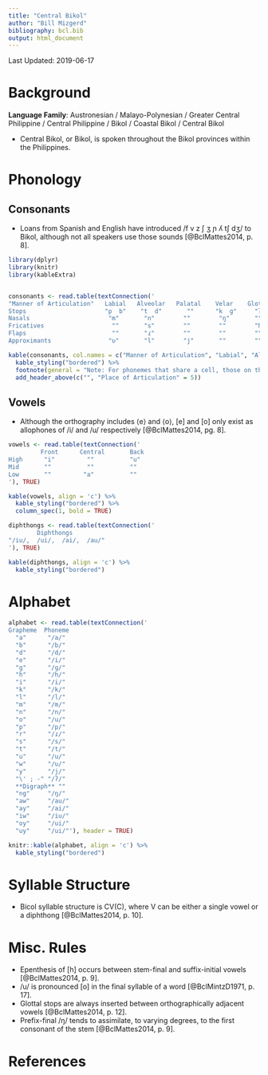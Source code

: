 ```yaml
---
title: "Central Bikol"
author: "Bill Mizgerd"
bibliography: bcl.bib
output: html_document
---
```


Last Updated: 2019-06-17

# Background

**Language Family**: Austronesian / Malayo-Polynesian / Greater Central Philippine / Central Philippine / Bikol / Coastal Bikol / Central Bikol

* Central Bikol, or Bikol, is spoken throughout the Bikol provinces within the Philippines.

# Phonology

## Consonants

* Loans from Spanish and English have introduced /f v z ʃ ʒ ɲ ʎ tʃ dʒ/ to Bikol, although not all speakers use those sounds [@BclMattes2014, p. 8].

```r

library(dplyr)
library(knitr)
library(kableExtra)


consonants <- read.table(textConnection('
"Manner of Articulation"   Labial   Alveolar   Palatal    Velar    Glottal
Stops                      "p  b"    "t  d"       ""      "k  g"     "ʔ"
Nasals                      "m"       "n"        ""        "ŋ"       ""
Fricatives                   ""       "s"        ""        ""        "h"
Flaps                        ""       "ɾ"        ""        ""        ""
Approximants                "ʋ"       "l"        "j"       ""        "" '), header = TRUE)

kable(consonants, col.names = c("Manner of Articulation", "Labial", "Alveolar", "Palatal", "Velar", "Glottal"), align = 'c') %>%
  kable_styling("bordered") %>%
  footnote(general = "Note: For phonemes that share a cell, those on the left are voiceless and those on the right are voiced.", general_title = "") %>%
  add_header_above(c("", "Place of Articulation" = 5))

```

## Vowels

* Although the orthography includes ⟨e⟩ and ⟨o⟩, [e] and [o] only exist as allophones of /i/ and /u/ respectively [@BclMattes2014, pg. 8].

```r

vowels <- read.table(textConnection('
         Front      Central       Back
High      "i"         ""          "u"
Mid       ""          ""          ""
Low       ""         "a"          ""
'), TRUE)

kable(vowels, align = 'c') %>%
  kable_styling("bordered") %>%
  column_spec(1, bold = TRUE)

diphthongs <- read.table(textConnection('
        Diphthongs   
"/iu/,  /ui/,  /ai/,  /au/"
'), TRUE)

kable(diphthongs, align = 'c') %>%
  kable_styling("bordered")
```

# Alphabet

```r

alphabet <- read.table(textConnection('
Grapheme  Phoneme    
  "a"      "/a/"       
  "b"      "/b/"       
  "d"      "/d/"       
  "e"      "/i/"       
  "g"      "/ɡ/"       
  "h"      "/h/"       
  "i"      "/i/"        
  "k"      "/k/"       
  "l"      "/l/"        
  "m"      "/m/"        
  "n"      "/n/"       
  "o"      "/u/"        
  "p"      "/p/"       
  "r"      "/ɾ/"        
  "s"      "/s/"       
  "t"      "/t/"        
  "u"      "/u/"       
  "w"      "/ʋ/"        
  "y"      "/j/"
  "\' ; -" "/ʔ/"
  **Digraph** ""        
  "ng"     "/ŋ/"
  "aw"     "/au/"
  "ay"     "/ai/"
  "iw"     "/iu/"
  "oy"     "/ui/"
  "uy"     "/ui/"'), header = TRUE)

knitr::kable(alphabet, align = 'c') %>%
  kable_styling("bordered")
```
# Syllable Structure

* Bicol syllable structure is CV(C), where V can be either a single vowel or a diphthong [@BclMattes2014, p. 10].

# Misc. Rules

* Epenthesis of [h] occurs between stem-final and suffix-initial vowels [@BclMattes2014, p. 9].
* /u/ is pronounced [o] in the final syllable of a word [@BclMintzD1971, p. 17].
* Glottal stops are always inserted between orthographically adjacent vowels [@BclMattes2014, p. 12].
* Prefix-final /ŋ/ tends to assimilate, to varying degrees, to the first consonant of the stem [@BclMattes2014, p. 9].

# References
